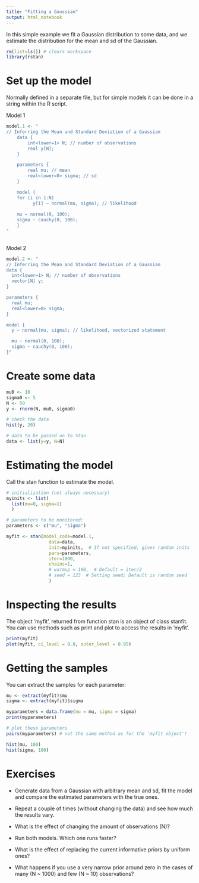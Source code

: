 ```yaml
---
title: "Fitting a Gaussian"
output: html_notebook
---
```



In this simple example we fit a Gaussian distribution to some data, and we estimate the distribution for the mean and sd of the Gaussian. 

```r
rm(list=ls()) # clears workspace
library(rstan)
```


# Set up the model
Normally defined in a separate file, but for simple models it can be done in a string within the R script.

Model 1
```r
model.1 <- "
// Inferring the Mean and Standard Deviation of a Gaussian
	data {
		int<lower=1> N; // number of observations
		real y[N];
	}

	parameters {
		real mu; // mean
		real<lower=0> sigma; // sd
	}

	model {
    for (i in 1:N)
		  y[i] ~ normal(mu, sigma);	// likelihood
									                
    mu ~ normal(0, 100);        
    sigma ~ cauchy(0, 100);
	}		
"
	
```

Model 2
```r

model.2 <- "
// Inferring the Mean and Standard Deviation of a Gaussian
data { 
  int<lower=1> N; // number of observations
  vector[N] y;     
}

parameters {
  real mu;
  real<lower=0> sigma; 
} 

model {
  y ~ normal(mu, sigma); // likelihood, vectorized statement

  mu ~ normal(0, 100);        
  sigma ~ cauchy(0, 100);
}"
```


# Create some data
```r

mu0 <- 10
sigma0 <- 5
N <- 50
y <- rnorm(N, mu0, sigma0)

# check the data
hist(y, 20)

# data to be passed on to Stan
data <- list(y=y, N=N) 

```

# Estimating the model

Call the stan function to estimate the model. 

```r

# initialization (not always necessary)
myinits <- list(
  list(mu=0, sigma=1)
  )

# parameters to be monitored: 
parameters <- c("mu", "sigma")

myfit <- stan(model_code=model.1,   
                data=data, 
                init=myinits,  # If not specified, gives random inits
                pars=parameters,
                iter=1000, 
                chains=1, 
                # warmup = 100,  # Default = iter/2
                # seed = 123  # Setting seed; Default is random seed
                )

```

# Inspecting the results
The object 'myfit', returned from function stan is an object of class stanfit. You can use methods such as print and plot to access the results in 'myfit'. 


```r
print(myfit)
plot(myfit, ci_level = 0.8, outer_level = 0.95) 


```


# Getting the samples
You can extract the samples for each parameter:

```r
mu <- extract(myfit)$mu
sigma <- extract(myfit)$sigma 

myparameters = data.frame(mu = mu, sigma = sigma)
print(myparameters)

# plot these parameters
pairs(myparameters) # not the same method as for the 'myfit object'!

hist(mu, 100)
hist(sigma, 100)

```



# Exercises

- Generate data from a Gaussian with arbitrary mean and sd, fit the model and compare the estimated parameters with the true ones. 

- Repeat a couple of times (without changing the data) and see how much the results vary.

- What is the effect of changing the amount of observations (N)?

- Run both models. Which one runs faster?

- What is the effect of replacing the current informative priors by uniform ones? 

- What happens if you use a very narrow prior around zero in the cases of many (N ~ 1000) and few (N ~ 10) observations? 
